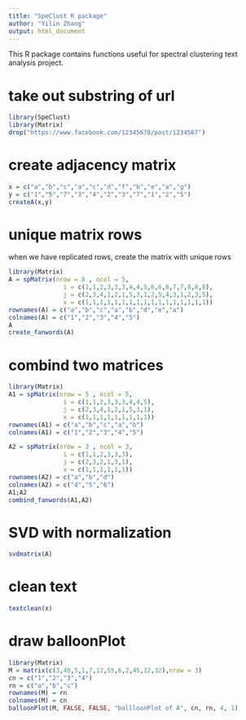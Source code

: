 ```yaml
---
title: "SpeClust R package"
author: "Yilin Zhang"
output: html_document
---
```


This R package contains functions useful for spectral clustering text analysis project.

# take out substring of url

```r
library(SpeClust)
library(Matrix)
drop("https://www.facebook.com/12345678/post/1234567")
```

# create adjacency matrix

```r
x = c("a","b","c","a","c","d","f","b","e","a","g")
y = c("1","5","7","3","4","2","3","7","1","2","5")
createA(x,y)
```

# unique matrix rows

when we have replicated rows, create the matrix with unique rows

```r
library(Matrix)
A = spMatrix(nrow = 8 , ncol = 5, 
               i = c(1,1,2,3,3,3,4,4,5,6,6,6,7,7,8,8,8),
               j = c(2,3,4,1,2,1,5,3,1,2,5,4,3,1,2,3,5),
               x = c(1,1,1,1,1,1,1,1,1,1,1,1,1,1,1,1,1))
rownames(A) = c("a","b","c","a","b","d","e","a")
colnames(A) = c("1","2","3","4","5")
A
create_fanwords(A)
```

# combind two matrices

```r
library(Matrix)
A1 = spMatrix(nrow = 5 , ncol = 5, 
               i = c(1,1,2,3,3,3,4,4,5),
               j = c(2,3,4,1,2,1,5,3,1),
               x = c(1,1,1,1,1,1,1,1,1))
rownames(A1) = c("a","b","c","a","b")
colnames(A1) = c("1","2","3","4","5")

A2 = spMatrix(nrow = 3 , ncol = 3, 
               i = c(1,1,2,3,3,3),
               j = c(2,3,2,1,3,1),
               x = c(1,1,1,1,1,1))
rownames(A2) = c("a","b","d")
colnames(A2) = c("4","5","6")
A1;A2
combind_fanwords(A1,A2)
```

# SVD with normalization

```r
svdmatrix(A)
```

# clean text

```r
textclean(x)
```

# draw balloonPlot

```r
library(Matrix)
M = matrix(c(3,40,5,1,7,12,55,6,2,45,12,32),nrow = 3)
cn = c("1","2","3","4")
rn = c("a","b","c")
rownames(M) = rn
colnames(M) = cn
balloonPlot(M, FALSE, FALSE, "ballloonPlot of A", cn, rn, 4, 1)
```
